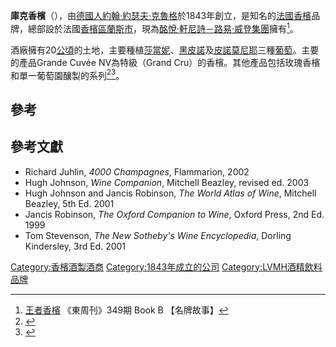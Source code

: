 '''庫克香檳'''（{{lang-en|'''Champagne Krug'''}}），由[[德國人|德國人]][[約翰·約瑟夫·克魯格|約翰·約瑟夫·克魯格]]於1843年創立，是知名的[[法國|法國]][[香檳酒|香檳]]品牌，總部設於法國[[香檳_(行省)|香檳區]][[蘭斯|蘭斯市]]，現為[[酩悅·軒尼詩－路易·威登集團|酩悅·軒尼詩－路易·威登集團]]擁有<ref>[http://eastweek.my-magazine.me/index.php?aid=6565 王者香檳] {{Wayback|url=http://eastweek.my-magazine.me/index.php?aid=6565 |date=20160304202714 }}《東周刊》349期 Book B 【名牌故事】</ref>。

酒廠擁有20[[公頃|公頃]]的土地，主要種植[[莎當妮|莎當妮]]、[[黑皮諾|黑皮諾]]及[[皮諾莫尼耶|皮諾莫尼耶]]三種[[葡萄|葡萄]]。主要的產品Grande Cuvée NV為特級（Grand Cru）的香檳。其他產品包括玫瑰香檳和單一葡萄園釀製的系列<ref name=each>{{cite web |last=Asimov |first=Eric |work=[[The_New_York_Times|The New York Times]] |agency=The Pour (blog) |title=Effervescent Prices |url=http://thepour.blogs.nytimes.com/2008/02/29/effervescent-prices/ |date=February 29, 2008 |access-date=2013-08-01 |archive-date=2009-06-18 |archive-url=https://web.archive.org/web/20090618211259/http://thepour.blogs.nytimes.com/2008/02/29/effervescent-prices/ }}{{en}}</ref><ref name=plk>{{cite web |last=Liem |first=Peter |publisher=Besotted Ramblings and Other Drivel |title=Krug Clos d’Ambonnay |url=http://www.peterliem.com/2008/04/krug-clos-dambonnay.html |date=April 15, 2008 |deadurl=yes |archiveurl=https://web.archive.org/web/20080612030812/http://www.peterliem.com/2008/04/krug-clos-dambonnay.html |archivedate=2008年6月12日 }}{{en}}</ref>。

==參考==
{{reflist}}

==參考文獻==
* Richard Juhlin, ''4000 Champagnes'', Flammarion, 2002{{en}}
* Hugh Johnson, ''Wine Companion'', Mitchell Beazley, revised ed. 2003{{en}}
* Hugh Johnson and Jancis Robinson, ''The World Atlas of Wine'', Mitchell Beazley, 5th Ed. 2001{{en}}
* Jancis Robinson, ''The Oxford Companion to Wine'', Oxford Press, 2nd Ed. 1999{{en}}
* Tom Stevenson, ''The New Sotheby's Wine Encyclopedia'', Dorling Kindersley, 3rd Ed. 2001{{en}}
{{LVMH}}
[[Category:香檳酒製酒商|Category:香檳酒製酒商]]
[[Category:1843年成立的公司|Category:1843年成立的公司]]
[[Category:LVMH酒精飲料品牌|Category:LVMH酒精飲料品牌]]
{{drink-stub}}